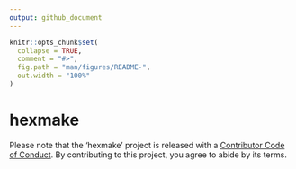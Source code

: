 ```yaml
---
output: github_document
---
```


<!-- README.md is generated from README.Rmd. Please edit that file -->

```r
knitr::opts_chunk$set(
  collapse = TRUE,
  comment = "#>",
  fig.path = "man/figures/README-",
  out.width = "100%"
)
```

# hexmake

<!-- badges: start -->
<!-- badges: end -->



Please note that the 'hexmake' project is released with a
[Contributor Code of Conduct](CODE_OF_CONDUCT.md).
By contributing to this project, you agree to abide by its terms.